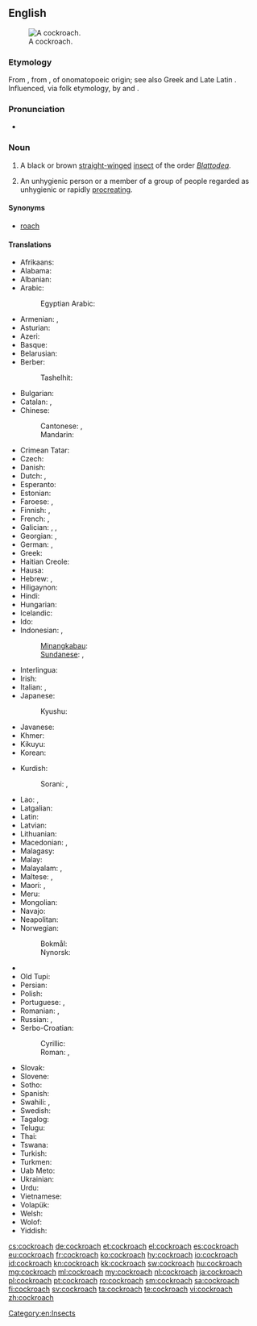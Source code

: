 ==English==
{{wikipedia}}
[[Image:Cockroachcloseup.jpg|thumb|A cockroach.]]

===Etymology===
From {{etyl|es|en}} {{term|cucaracha||woodlouse|lang=es}}, from {{term|cuca||butterfly caterpillars|lang=es}}, of onomatopoeic origin; see also Greek {{term|κόκκυξ|lang=grc}} and Late Latin {{term|cucus|lang=la}}.  Influenced, via folk etymology, by {{term|cock|lang=en}} and {{term|roach|lang=en}}.

===Pronunciation===
* {{audio|en-us-cockroach.ogg|Audio (US)}}

===Noun===
{{en-noun|es}}

# {{context|zoology|lang=en}} A black or brown [[straight]][[-winged]] [[insect]] of the order ''[[Blattodea]]''.
# {{context|offensive|slang|lang=en}} An unhygienic person or a member of a group of people regarded as unhygienic or rapidly [[procreate|procreating]].

====Synonyms====
* {{sense|black or brown insect}} [[roach]] {{qualifier|US}}

====Translations====
{{trans-top|type of insect}}
* Afrikaans: {{t|af|kakkerlak}}
* Alabama: {{t|akz|iskanpatha}}
* Albanian: {{t|sq|kacabu}}
* Arabic: {{t|ar|صرصور|m|tr=ṣurṣūr}}
*: Egyptian Arabic: {{t|arz|صرصار|m|tr=ṣurṣār}}
* Armenian: {{t|hy|ուտիճ|tr=utič}}, {{t|hy|խավարասեր|sc=Armn}}
* Asturian: {{t|ast|cucaracha|f}}
* Azeri: {{t|az|tarakan}}
* Basque: {{t|eu|labezomorro}}
* Belarusian: {{t|be|прусак|m|tr=prusák|sc=Cyrl}}
* Berber:
*: Tashelhit: {{t|shi|ibnḍr|m}}
* Bulgarian: {{t+|bg|хлебарка|f|tr=hlebárka}}
* Catalan: {{t|ca|escarabat|m}}, {{t|ca|panerola|f}}
* Chinese:
*: Cantonese: {{t|yue|蟑|sc=Hani}}, {{t|yue|甴|sc=Hani}}
*: Mandarin: {{t+|cmn|蟑螂|tr=zhāngláng|sc=Hani}}
* Crimean Tatar: {{t|crh|qoñuz}}
* Czech: {{t+|cs|šváb|m}}
* Danish: {{t+|da|kakerlak|c}}
* Dutch: {{t+|nl|kakkerlak|f}}, {{t|nl|sissende kakkerlak|f}}
* Esperanto: {{t|eo|blato}}
* Estonian: {{t|et|prussakas}}
* Faroese: {{t|fo|grótlús|f}}, {{qualifier|colloquial}} {{t|fo|kakkulakkur|m}}
* Finnish: {{t+|fi|torakka}}, {{t+|fi|russakka}}
* French: {{t+|fr|cafard|m}}, {{t+|fr|blatte}}
* Galician: {{t+|gl|carroucha|f}}, {{t|gl|cascuda|f}}, {{t|gl|cascudo|m}}
* Georgian: {{t|ka|აბანოს ჭია|tr=abanos chia|sc=Geor}}, {{t+|ka|ტარაკანი|tr=tarakani|sc=Geor}}
* German: {{t+|de|Schabe|f}}, {{t+|de|Kakerlake|f}}
* Greek: {{t+|el|κατσαρίδα|f|tr=katsarída}}
* Haitian Creole: {{t|ht|blat}}
* Hausa: {{t|ha|kyankyaso|m|alt=kyànkyasṑ}}
* Hebrew: {{t|he|ג׳וּק|tr=juq}}, {{t+|he|תיקן|tr=tikan}}
* Hiligaynon: {{t|hil|tanga}}
* Hindi: {{t|hi|तिलचट्टा|tr=tilcaṭṭā}}
* Hungarian: {{t+|hu|csótány}}
* Icelandic: {{t+|is|kakkalakki|m}}
* Ido: {{t+|io|blato}}
* Indonesian: {{t+|id|kecoak}}, {{t|id|kacoa}}
*: [[Minangkabau]]: {{t|min|lipeh}}
*: [[Sundanese]]: {{t|su|cucunguk}}, {{t|su|cucunguk}}
* Interlingua: {{t|ia|blatta}}
* Irish: {{t|ga|blatóg|f}}
* Italian: {{t|it|blatta|f}}, {{t+|it|scarafaggio|m}}
* Japanese: {{t+|ja|ゴキブリ|tr=gokiburi}}
*: Kyushu: {{t|ja|アマメ|tr=amame}}
* Javanese: {{t|jv|coro}}
* Khmer: {{t+|km|កន្លាត|tr=kɑnlaat|sc=Khmr}}
* Kikuyu: {{t|ki|nyeje}}
* Korean: {{t+|ko|바퀴벌레|tr=bakwibeolle}}
{{trans-mid}}
* Kurdish:
*: Sorani: {{t|ku|سیسرک}}, {{t+|ku|سیسارک}}
* Lao: {{t|lo|ສາບ|sc=Laoo}}, {{t|lo|ແມງສາບ|sc=Laoo}}
* Latgalian: {{t|ltg|brusaks|m}}
* Latin: {{t+|la|blatta|f}}
* Latvian: {{t|lv|prusaks}}
* Lithuanian: {{t|lt|tarakonas|m}}
* Macedonian: {{t|mk|бубашваба|f|tr=bubašvába}}, {{t|mk|лебарка|f|tr=lébarka}}
* Malagasy: {{t+|mg|kalabe}}
* Malay: {{t|ms|lipas}}
* Malayalam: {{t+|ml|പാറ്റ|tr=pātta|sc=Mlym}}, {{t|ml|പാററ|tr=pātta|sc=Mlym}}
* Maltese: {{t|mt|wirdiena|f}}, {{t|mt|kokroċ|m}}
* Maori: {{t|mi|kēkerengū}}, {{t|mi|kokoroihe}}
* Meru: {{t|mer|njenje}}
* Mongolian: {{t|mn|жоом|tr=žoom|sc=Cyrl}}
* Navajo: {{t|nv|chʼoshtsoh}}
* Neapolitan: {{t|nap|scarrafóne}}
* Norwegian: 
*: Bokmål: {{t|nb|kakerlakk|m}}
*: Nynorsk: {{t|nn|kakerlakk|m}}
* {{trreq|Okinawan}}
* Old Tupi: {{t|tpw|arabé}}
* Persian: {{t+|fa|سوسک|tr=susk}}
* Polish: {{t+|pl|karaluch|m}}
* Portuguese: {{t+|pt|barata|f}}, {{t|pt|carocha|f}}
* Romanian: {{t+|ro|gândac|m}}, {{t+|ro|libarcă|f}}
* Russian: {{t+|ru|таракан|m|tr=tarakán}}, {{t+|ru|прусак|m|tr=prusák|sc=Cyrl}}
* Serbo-Croatian:
*: Cyrillic: {{t|sh|бубашваба|f|sc=Cyrl}}
*: Roman: {{t|sh|bubašvaba|f}}, {{t|sh|žohar|m}} {{qualifier|Croatia}}
* Slovak: {{t|sk|šváb|m}}
* Slovene: {{t+|sl|ščurek|m}}
* Sotho: {{t|st|lephela}}
* Spanish: {{t+|es|cucaracha|f}}
* Swahili: {{t+|sw|mende|c9|c10}}, {{t+|sw|kombamwiko}}
* Swedish: {{t+|sv|kackerlacka|c}}
* Tagalog: {{t|tl|ipis}}
* Telugu: {{t+|te|బొద్దింక|tr=boddiṅka}}
* Thai: {{t|th|แมลงสาบ|tr=maelong sàap}}
* Tswana: {{t|tn|lefele}}
* Turkish: {{t+|tr|hamam böceği}}
* Turkmen: {{t|tk|saçakçy}}
* Uab Meto: {{t|aoz|iki}}
* Ukrainian: {{t|uk|тарган|m|tr=tarhán}}
* Urdu: {{t|ur|جهنگر|tr=}}
* Vietnamese: {{t|vi|con gián}}
* Volapük: {{t|vo|skaraf}}
* Welsh: {{t|cy|chwilen ddu|f}}
* Wolof: {{t|wo|mbóot|alt=mbóot mi}}
* Yiddish: {{t|yi|טאַראַקאַן|sc=Hebr}}
{{trans-bottom}}

[[Category:en:Insects]]

[[cs:cockroach]]
[[de:cockroach]]
[[et:cockroach]]
[[el:cockroach]]
[[es:cockroach]]
[[eu:cockroach]]
[[fr:cockroach]]
[[ko:cockroach]]
[[hy:cockroach]]
[[io:cockroach]]
[[id:cockroach]]
[[kn:cockroach]]
[[kk:cockroach]]
[[sw:cockroach]]
[[hu:cockroach]]
[[mg:cockroach]]
[[ml:cockroach]]
[[my:cockroach]]
[[nl:cockroach]]
[[ja:cockroach]]
[[pl:cockroach]]
[[pt:cockroach]]
[[ro:cockroach]]
[[sm:cockroach]]
[[sa:cockroach]]
[[fi:cockroach]]
[[sv:cockroach]]
[[ta:cockroach]]
[[te:cockroach]]
[[vi:cockroach]]
[[zh:cockroach]]